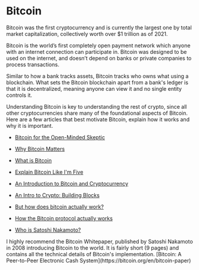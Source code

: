 
# Bitcoin

Bitcoin was the first cryptocurrency and is currently the largest one by total market capitalization, collectively worth over \$1 trillion as of 2021.

Bitcoin is the world’s first completely open payment network which anyone with an internet connection can participate in. Bitcoin was designed to be used on the internet, and doesn’t depend on banks or private companies to process transactions.

Similar to how a bank tracks assets, Bitcoin tracks who owns what using a blockchain. What sets the Bitcoin blockchain apart from a bank's ledger is that it is decentralized, meaning anyone can view it and no single entity controls it.

Understanding Bitcoin is key to understanding the rest of crypto, since all other cryptocurrencies share many of the foundational aspects of Bitcoin. Here are a few articles that best motivate Bitcoin, explain how it works and why it is important.

- [Bitcoin for the Open-Minded Skeptic](https://www.matthuang.com/bitcoin_for_the_open_minded_skeptic)

- [Why Bitcoin Matters](https://dealbook.nytimes.com/2014/01/21/why-bitcoin-matters/)

- [What is Bitcoin](https://www.coinbase.com/learn/crypto-basics/what-is-bitcoin)

- [Explain Bitcoin Like I'm Five](https://www.freecodecamp.org/news/explain-bitcoin-like-im-five-73b4257ac833/)

- [An Introduction to Bitcoin and Cryptocurrency](https://hackernoon.com/an-introduction-to-bitcoin-and-cryptocurrency-618c139d1d06)

- [An Intro to Crypto: Building Blocks](https://youtu.be/2dgdGWyJoK4)

- [But how does bitcoin actually work?](https://www.3blue1brown.com/lessons/bitcoin)

- [How the Bitcoin protocol actually works](https://michaelnielsen.org/ddi/how-the-bitcoin-protocol-actually-works/)

- [Who is Satoshi Nakamoto?](https://www.coinbase.com/learn/crypto-basics/who-is-satoshi-nakamoto)

<aside>

</aside>

<Callout emoji="💡">
  I highly recommend the Bitcoin Whitepaper, published by Satoshi Nakamoto in
  2008 introducing Bitcoin to the world. It is fairly short (9 pages) and
  contains all the technical details of Bitcoin's implementation. [Bitcoin: A
  Peer-to-Peer Electronic Cash System](https://bitcoin.org/en/bitcoin-paper)
</Callout>
